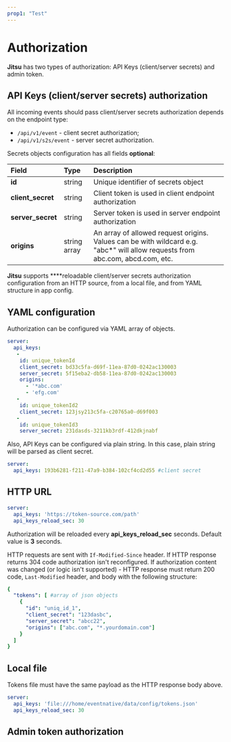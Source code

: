 ```yaml
---
prop1: "Test"
---
```




# Authorization

**Jitsu** has two types of authorization: API Keys (client/server secrets) and admin token.

## API Keys (client/server secrets) authorization

All incoming events should pass client/server secrets authorization depends on the endpoint type:

* `/api/v1/event` - client secret authorization;
* `/api/v1/s2s/event` - server secret authorization.

Secrets objects configuration has all fields **optional**:

| Field | Type | Description |
| :--- | :--- | :--- |
| **id** | string | Unique identifier of secrets object |
| **client\_secret** | string | Client token is used in client endpoint authorization |
| **server\_secret** | string | Server token is used in server endpoint authorization |
| **origins** | string array | An array of allowed request origins. Values can be with wildcard e.g. "abc\*" will allow requests from abc.com, abcd.com, etc. |

**Jitsu** supports ****reloadable client/server secrets authorization configuration from an HTTP source, from a local file, and from YAML structure in app config.

##  YAML configuration

Authorization can be configured via YAML array of objects.

```yaml
server:
  api_keys:
   -
    id: unique_tokenId
    client_secret: bd33c5fa-d69f-11ea-87d0-0242ac130003
    server_secret: 5f15eba2-db58-11ea-87d0-0242ac130003
    origins:
      - '*abc.com'
      - 'efg.com'
   -
    id: unique_tokenId2
    client_secret: 123jsy213c5fa-c20765a0-d69f003
   -
    id: unique_tokenId3
    server_secret: 231dasds-3211kb3rdf-412dkjnabf
```

Also, API Keys can be configured via plain string. In this case, plain string will be parsed as client secret.

```yaml
server:
  api_keys: 193b6281-f211-47a9-b384-102cf4cd2d55 #client secret
```

## HTTP URL

```yaml
server:
  api_keys: 'https://token-source.com/path'
  api_keys_reload_sec: 30
```
<Hint>
    Authorization will be reloaded every <b>api_keys_reload_sec</b> seconds. Default value is <b>3</b> seconds.
</Hint>


HTTP requests are sent with `If-Modified-Since` header. If HTTP response returns 304 code authorization isn't reconfigured.
If authorization content was changed \(or logic isn't supported\) - HTTP response must return 200 code,
`Last-Modified` header, and body with the following structure:

```yaml
{
  "tokens": [ #array of json objects
    {
      "id": "uniq_id_1",
      "client_secret": "123dasbc",
      "server_secret": "abcc22",
      "origins": ["abc.com", "*.yourdomain.com"]
    }
  ]
}
```

## Local file

Tokens file must have the same payload as the HTTP response body above.

```yaml
server:
  api_keys: 'file:///home/eventnative/data/config/tokens.json'
  api_keys_reload_sec: 30
```

## Admin token authorization

<LargeLink href="/docs/other-features/admin-endpoints" title="Read more about administrative token auth" />
